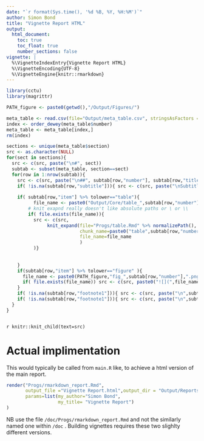 ```yaml
---
date: "`r format(Sys.time(), '%d %B, %Y, %H:%M')`"
author: Simon Bond
title: "Vignette Report HTML"
output: 
  html_document:
    toc: true
    toc_float: true
    number_sections: false
vignette: |
  %\VignetteIndexEntry{Vignette Report HTML} 
  %\VignetteEncoding{UTF-8} 
  %\VignetteEngine{knitr::rmarkdown}
---
```




```r
library(cctu)
library(magrittr)

PATH_figure <- paste0(getwd(),"/Output/Figures/")

meta_table <- read.csv(file="Output/meta_table.csv", stringsAsFactors = FALSE)
index <- order_dewey(meta_table$number)
meta_table <- meta_table[index,]
rm(index)

sections <- unique(meta_table$section)
src <- as.character(NULL)
for(sect in sections){
  src <- c(src, paste("\n#", sect)) 
  subtab <- subset(meta_table, section==sect)
  for(row in 1:nrow(subtab)){
    src <- c(src, paste("\n##", subtab[row,"number"], subtab[row,"title"], "\nPopulation:", subtab[row,"population"]))
    if( !is.na(subtab[row,"subtitle"])){ src <- c(src, paste("\nSubtitle:",subtab[row,"subtitle"]))}
             
    if( subtab[row,"item"] %>% tolower=="table"){
          file_name <- paste0("Output/Core/table_",subtab[row,"number"],".xml") 
        # knit exapnd really doesn't like absolute paths or \ or \\
        if( file.exists(file_name)){
          src <- c(src, 
               knit_expand(file="Progs/table.Rmd" %>% normalizePath(),
                           chunk_name=paste0("table",subtab[row,"number"]),
                           file_name=file_name 
                           )
          )}
      
     
    }
    if(subtab[row,"item"] %>% tolower=="figure" ){
      file_name <- paste0(PATH_figure,"fig_",subtab[row,"number"],".png")
      if( file.exists(file_name)) src <- c(src, paste0("![](",file_name,") \n" ))
    }
    if( !is.na(subtab[row,"footnote1"])){ src <- c(src, paste("\n",subtab[row,"footnote1"]))}
    if( !is.na(subtab[row,"footnote1"])){ src <- c(src, paste("\n",subtab[row,"footnote2"]))}
  }
}



```


`r knitr::knit_child(text=src)`


# Actual implimentation

This would typically be called from `main.R` like, to achieve a html version of the main report. 

```r

render("Progs/rmarkdown_report.Rmd",
       output_file ="Vignette Report.html",output_dir = "Output/Reports",
       params=list(my_author="Simon Bond",
                   my_title= "Vignette Report")
)
```

NB use the file `/doc/Progs/rmarkdown_report.Rmd` and not the similarly named one within `/doc` . Building vignettes requires these two slighlty different versions. 

